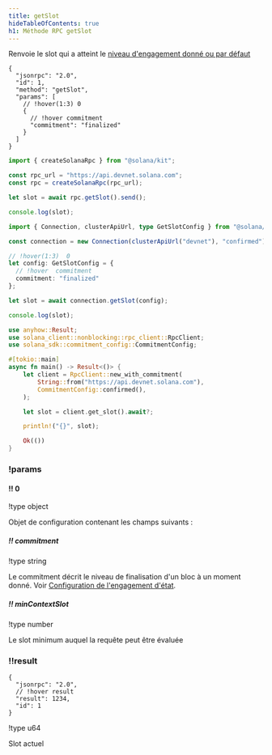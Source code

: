 ```yaml
---
title: getSlot
hideTableOfContents: true
h1: Méthode RPC getSlot
---
```


Renvoie le slot qui a atteint le
[niveau d'engagement donné ou par défaut](/docs/rpc/#configuring-state-commitment)

<APIMethod>

```jsonc !!request curl
{
  "jsonrpc": "2.0",
  "id": 1,
  "method": "getSlot",
  "params": [
    // !hover(1:3) 0
    {
      // !hover commitment
      "commitment": "finalized"
    }
  ]
}
```

```ts !!request title="Kit"
import { createSolanaRpc } from "@solana/kit";

const rpc_url = "https://api.devnet.solana.com";
const rpc = createSolanaRpc(rpc_url);

let slot = await rpc.getSlot().send();

console.log(slot);
```

```ts !!request title="web3.js"
import { Connection, clusterApiUrl, type GetSlotConfig } from "@solana/web3.js";

const connection = new Connection(clusterApiUrl("devnet"), "confirmed");

// !hover(1:3)  0
let config: GetSlotConfig = {
  // !hover  commitment
  commitment: "finalized"
};

let slot = await connection.getSlot(config);

console.log(slot);
```

```rs !!request title="Rust"
use anyhow::Result;
use solana_client::nonblocking::rpc_client::RpcClient;
use solana_sdk::commitment_config::CommitmentConfig;

#[tokio::main]
async fn main() -> Result<()> {
    let client = RpcClient::new_with_commitment(
        String::from("https://api.devnet.solana.com"),
        CommitmentConfig::confirmed(),
    );

    let slot = client.get_slot().await?;

    println!("{}", slot);

    Ok(())
}
```

### !params

#### !! 0

!type object

Objet de configuration contenant les champs suivants :

##### !! commitment

!type string

Le commitment décrit le niveau de finalisation d'un bloc à un moment donné. Voir
[Configuration de l'engagement d'état](/docs/rpc#configuring-state-commitment).

##### !! minContextSlot

!type number

Le slot minimum auquel la requête peut être évaluée

### !!result

```jsonc !response
{
  "jsonrpc": "2.0",
  // !hover result
  "result": 1234,
  "id": 1
}
```

!type u64

Slot actuel

</APIMethod>
